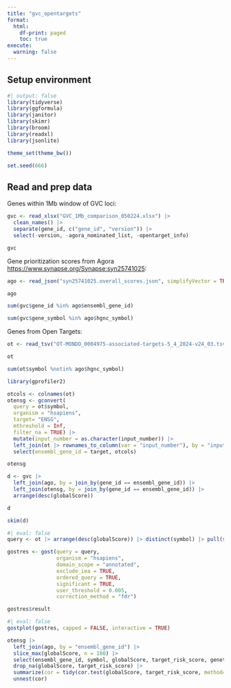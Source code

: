 ```yaml
---
title: "gvc_opentargets"
format:
  html:
    df-print: paged
    toc: true
execute: 
  warning: false
---
```


## Setup environment

```r
#| output: false
library(tidyverse)
library(ggformula)
library(janitor)
library(skimr)
library(broom)
library(readxl)
library(jsonlite)

theme_set(theme_bw())

set.seed(666)
```

## Read and prep data

Genes within 1Mb window of GVC loci:

```r
gvc <- read_xlsx("GVC_1Mb_comparison_050224.xlsx") |>
  clean_names() |> 
  separate(gene_id, c("gene_id", "version")) |>
  select(-version, -agora_nominated_list, -opentarget_info)

gvc
```

Gene prioritization scores from Agora <https://www.synapse.org/Synapse:syn25741025>:

```r
ago <- read_json("syn25741025.overall_scores.json", simplifyVector = TRUE) |> as_tibble()

ago
```

```r
sum(gvc$gene_id %in% ago$ensembl_gene_id)
```

```r
sum(gvc$gene_symbol %in% ago$hgnc_symbol)
```

Genes from Open Targets:

```r
ot <- read_tsv("OT-MONDO_0004975-associated-targets-5_4_2024-v24_03.tsv", show_col_types = FALSE)

ot
```

```r
sum(ot$symbol %notin% ago$hgnc_symbol)
```

```r
library(gprofiler2)
```

```r
otcols <- colnames(ot)
otensg <- gconvert(
  query = ot$symbol,
  organism = "hsapiens",
  target= "ENSG",
  mthreshold = Inf,
  filter_na = TRUE) |> 
  mutate(input_number = as.character(input_number)) |>
  left_join(ot |> rownames_to_column(var = "input_number"), by = "input_number") |> 
  select(ensembl_gene_id = target, otcols)

otensg
```

```r
d <- gvc |>
  left_join(ago, by = join_by(gene_id == ensembl_gene_id)) |> 
  left_join(otensg, by = join_by(gene_id == ensembl_gene_id)) |> 
  arrange(desc(globalScore))

d
```

```r
skim(d)
```

```r
#| eval: false
query <- ot |> arrange(desc(globalScore)) |> distinct(symbol) |> pull(symbol)

gostres <- gost(query = query,
                organism = "hsapiens",
                domain_scope = "annotated",
                exclude_iea = TRUE,
                ordered_query = TRUE,
                significant = TRUE,
                user_threshold = 0.005,
                correction_method = "fdr")

gostres$result
```

```r
#| eval: false
gostplot(gostres, capped = FALSE, interactive = TRUE)
```

```r
otensg |>
  left_join(ago, by = "ensembl_gene_id") |>
  slice_max(globalScore, n = 100) |>
  select(ensembl_gene_id, symbol, globalScore, target_risk_score, genetics_score, multi_omics_score) |>
  drop_na(globalScore, target_risk_score) |>
  summarize(cor = tidy(cor.test(globalScore, target_risk_score, method="spearman"))) |>
  unnest(cor)
```

